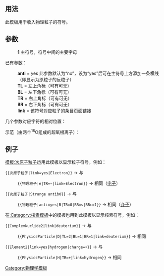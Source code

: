 <includeonly><!-- 在這裡加入模板的保護標識 --></includeonly><noinclude>{{template doc page viewed directly}}</noinclude>

== 用法 ==
此模板用于收入物理粒子的符号。

== 参数 ==
:'''1'''  主符号，符号中间的主要字母

已有参数：
:'''anti''' = yes 此参数默认为“no”，设为“yes”后可在主符号上方添加一条横线（即显示为原粒子的反粒子）
:'''TL'''  = 左上角标（可有可无）
:'''BL'''  = 左下角标（可有可无）
:'''TR'''  = 右上角标（可有可无）
:'''BR'''  = 右下角标（可有可无）
:'''link''' = 该符号对应粒子的条目页面链接

几个参数对应字符的相对位置：{{物理粒子|anti=yes|X|TR=TR|BR=BR|TL=TL|BL=BL}}

示范（由两个<sup>18</sup>O组成的超氧根离子）：{{物理粒子|anti= |O|TR=-|BR=2|TL=18|BL=8|}}

== 例子 ==
[[模板:次原子粒子]]运用此模板以显示粒子符号，例如：

<code><nowiki>{{次原子粒子|link=yes|Electron}}</nowiki></code> → {{SubatomicParticle|link=yes|Electron}}与
:<code><nowiki>{{物理粒子|e|TR=&minus;|link=Electron}}</nowiki></code> → {{PhysicsParticle|e|TR=&minus;|link=Electron}}相同（[[电子]]）
<code><nowiki>{{次原子粒子|Strange antib0}}</nowiki></code> → {{SubatomicParticle|Strange antib0}}与
:<code><nowiki>{{物理粒子|anti=yes|B|TR=0|BR=s|BRc=1}}</nowiki></code> → {{PhysicsParticle|anti=yes|B|TR=0|BR=s|BRc=1}} 相同（[[介子]]）

在[[:Category:核素模板]]中的模板也用到此模板以显示核素符号，例如：

<code><nowiki>{{ComplexNuclide2|link|deuterium}}</nowiki></code> → {{ComplexNuclide2|link=yes|deuterium}}与
:<code><nowiki>{{PhysicsParticle|D|TL=2|BL=1|BR=1|link=deuterium}}</nowiki></code> → {{PhysicsParticle|D|TL=2|BL=1|BR=1|link=deuterium}}相同
<code><nowiki>{{Element2|link=yes|hydrogen|charge=+}}</nowiki></code> → {{Element2|link=yes|hydrogen|charge=+}}与
:<code><nowiki>{{PhysicsParticle|H|TR=+|link=hydrogen}}</nowiki></code> → {{PhysicsParticle|H|TR=+|link=hydrogen}}相同

<includeonly>
<!-- 本行下加入模板的分類 -->
[[Category:格式模板|{{PAGENAME}}]]
[[Category:物理学模板]]
</includeonly>